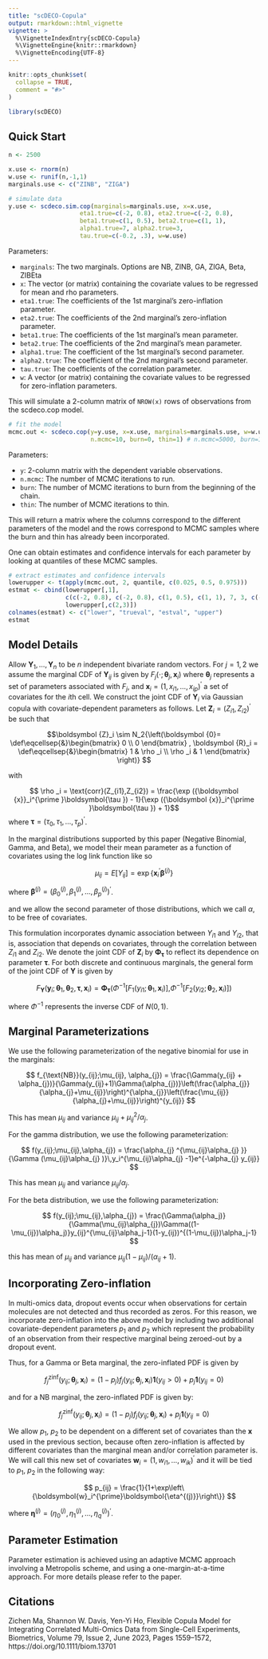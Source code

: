 ---
title: "scDECO-Copula"
output: rmarkdown::html_vignette
vignette: >
  %\VignetteIndexEntry{scDECO-Copula}
  %\VignetteEngine{knitr::rmarkdown}
  %\VignetteEncoding{UTF-8}
---

```{r, include = FALSE}
knitr::opts_chunk$set(
  collapse = TRUE,
  comment = "#>"
)
```

```{r setup}
library(scDECO)
```


## Quick Start



```{r}
n <- 2500

x.use <- rnorm(n)
w.use <- runif(n,-1,1)
marginals.use <- c("ZINB", "ZIGA")

# simulate data
y.use <- scdeco.sim.cop(marginals=marginals.use, x=x.use,
                    eta1.true=c(-2, 0.8), eta2.true=c(-2, 0.8),
                    beta1.true=c(1, 0.5), beta2.true=c(1, 1),
                    alpha1.true=7, alpha2.true=3,
                    tau.true=c(-0.2, .3), w=w.use)
```

Parameters:

* `marginals`: The two marginals. Options are NB, ZINB, GA, ZIGA, Beta, ZIBEta
* `x`: The vector (or matrix) containing the covariate values to be regressed for mean and rho parameters.
* `eta1.true`: The coefficients of the 1st marginal's zero-inflation parameter. 
* `eta2.true`: The coefficients of the 2nd marginal's zero-inflation parameter. 
* `beta1.true`: The coefficients of the 1st marginal's mean parameter. 
* `beta2.true`: The coefficients of the 2nd marginal's mean parameter. 
* `alpha1.true`: The coefficient of the 1st marginal's second parameter. 
* `alpha2.true`: The coefficient of the 2nd marginal's second parameter.
* `tau.true`: The coefficients of the correlation parameter. 
* `w`: A vector (or matrix) containing the covariate values to be regressed for zero-inflation parameters.

This will simulate a 2-column matrix of `NROW(x)` rows of observations from the scdeco.cop model.


```{r}
# fit the model
mcmc.out <- scdeco.cop(y=y.use, x=x.use, marginals=marginals.use, w=w.use,
                       n.mcmc=10, burn=0, thin=1) # n.mcmc=5000, burn=1000, thin=10)
```

Parameters:

* `y`: 2-column matrix with the dependent variable observations.
* `n.mcmc`: The number of MCMC iterations to run.
* `burn`: The number of MCMC iterations to burn from the beginning of the chain.
* `thin`: The number of MCMC iterations to thin.

This will return a matrix where the columns correspond to the different parameters of the model and the rows correspond to MCMC samples where the burn and thin has already been incorporated. 

One can obtain estimates and confidence intervals for each parameter by looking at quantiles of these MCMC samples.

```{r}
# extract estimates and confidence intervals
lowerupper <- t(apply(mcmc.out, 2, quantile, c(0.025, 0.5, 0.975)))
estmat <- cbind(lowerupper[,1],
                c(c(-2, 0.8), c(-2, 0.8), c(1, 0.5), c(1, 1), 7, 3, c(-0.2, .3)),
                lowerupper[,c(2,3)])
colnames(estmat) <- c("lower", "trueval", "estval", "upper")
estmat
```


## Model Details

Allow $\boldsymbol {Y}_1,\ldots ,\boldsymbol {Y}_n$ to be $n$ independent bivariate random vectors. For $j=1,2$ we assume the marginal CDF of $\boldsymbol{Y}_{ij}$ is given by $F_j(\cdot ;\boldsymbol{\theta }_j,{\boldsymbol {x}}_i)$ where $\boldsymbol{\theta }_j$ represents a set of parameters associated with $F_j$, and ${\boldsymbol {x}}_i=(1,x_{i1},\ldots ,x_{ip})^{\prime }$ a set of covariates for the $i$th cell. We construct the joint CDF of $\boldsymbol{Y}_i$ via Gaussian copula with covariate-dependent parameters as follows. Let $\boldsymbol {Z}_i=(Z_{i1},Z_{i2})^{\prime }$ be such that 

$$\boldsymbol {Z}_i \sim N_2{\left(\boldsymbol {0}= \def\eqcellsep{&}\begin{bmatrix} 0 \\ 0 \end{bmatrix} , \boldsymbol {R}_i = \def\eqcellsep{&}\begin{bmatrix} 1 & \rho _i \\ \rho _i & 1 \end{bmatrix} \right)} $$

with

$$ \rho _i = \text{corr}(Z_{i1},Z_{i2}) = \frac{\exp ({\boldsymbol {x}}_i^{\prime }\boldsymbol{\tau }) - 1}{\exp ({\boldsymbol {x}}_i^{\prime }\boldsymbol{\tau }) + 1}$$
where $\boldsymbol{\tau }=\left(\tau _0,\tau _1,\ldots ,\tau _p\right)^{\prime }$.


In the marginal distributions supported by this paper (Negative Binomial, Gamma, and Beta), we model their mean parameter as a function of covariates using the log link function like so

$$ \mu _{ij} = E\left[Y_{ij}\right] = \exp\left\{\boldsymbol {x}_i^{\prime }\boldsymbol{\beta}^{(j)}\right\}$$

where $\boldsymbol{\beta}^{(j)}=\left(\beta^{(j)} _0,\beta^{(j)} _1,\ldots ,\beta^{(j)} _p\right)^{\prime }$.

and we allow the second parameter of those distributions, which we call $\alpha$, to be free of covariates.


This formulation incorporates dynamic association between $Y_{i1}$ and $Y_{i2}$, that is, association that depends on covariates, through the correlation between $Z_{i1}$ and $Z_{i2}$. We denote the joint CDF of $\boldsymbol{Z}_{i}$ by $\boldsymbol{\Phi }_{\boldsymbol{\tau }}$ to reflect its dependence on parameter $\boldsymbol{\tau}$. For both discrete and continuous marginals, the general form of the joint CDF of $\boldsymbol{Y}$ is given by

$$F_{\mathbf {Y}}(\mathbf {y}_i;\boldsymbol{\theta }_1,\boldsymbol{\theta }_2,\boldsymbol{\tau },{\mathbf {x}}_i) = \boldsymbol{\Phi }_{\boldsymbol{\tau }}\left(\Phi ^{-1}[F_1(y_{i1};\boldsymbol{\theta }_1,{\mathbf {x}}_i)],\right.\nonumber\left. \Phi ^{-1}[F_2(y_{i2};\boldsymbol{\theta }_2,{\mathbf {x}}_i)]\right)$$

where $\Phi ^{-1}$ represents the inverse CDF of $N(0,1)$.


## Marginal Parameterizations

We use the following parameterization of the negative binomial for use in the marginals:

$$
f_{\text{NB}}(y_{ij};\mu_{ij}, \alpha_{j}) = \frac{\Gamma(y_{ij} + \alpha_{j})}{\Gamma(y_{ij}+1)\Gamma(\alpha_{j})}\left(\frac{\alpha_{j}}{\alpha_{j}+\mu_{ij}}\right)^{\alpha_{j}}\left(\frac{\mu_{ij}}{\alpha_{j}+\mu_{ij}}\right)^{y_{ij}}
$$

This has mean $\mu_{ij}$ and variance $\mu_{ij}+\mu_{ij}^2/\alpha_j$.


For the gamma distribution, we use the following parameterization:

$$
f(y_{ij};\mu_{ij},\alpha_{j}) = \frac{\alpha_{j} ^{\mu_{ij}\alpha_{j} }}{\Gamma (\mu_{ij}\alpha_{j} )}\,y_i^{\mu_{ij}\alpha_{j} -1}e^{-\alpha_{j} y_{ij}}
$$

This has mean $\mu_{ij}$ and variance $\mu_{ij}/\alpha_j$.


For the beta distribution, we use the following parameterization:


$$
f(y_{ij};\mu_{ij},\alpha_{j}) = \frac{\Gamma(\alpha_j)}{\Gamma(\mu_{ij}\alpha_{j})\Gamma((1-\mu_{ij})\alpha_j)}y_{ij}^{\mu_{ij}\alpha_j-1}(1-y_{ij})^{(1-\mu_{ij})\alpha_j-1}
$$

this has mean of $\mu_{ij}$ and variance $\mu_{ij}(1-\mu_{ij})/(\alpha_{ij}+1)$.



## Incorporating Zero-inflation

In multi-omics data, dropout events occur when observations for certain molecules are not detected and thus recorded as zeros. For this reason, we incorporate zero-inflation into the above model by including two additional covariate-dependent parameters $p_1$ and $p_2$ which represent the probability of an observation from their respective marginal being zeroed-out by a dropout event.

Thus, for a Gamma or Beta marginal, the zero-inflated PDF is given by

$$
f^{\text{zinf}}_j(y_{ij};\boldsymbol{\theta }_j,{\mathbf {x}}_i) = (1-p_j)f_j(y_{ij};\boldsymbol{\theta }_j,{\mathbf {x}}_i)\boldsymbol{1}(y_{ij}>0) + p_j\boldsymbol{1}(y_{ij}=0)
$$

and for a NB marginal, the zero-inflated PDF is given by:

$$
f^{\text{zinf}}_j(y_{ij};\boldsymbol{\theta }_j,{\mathbf {x}}_i) = (1-p_j)f_j(y_{ij};\boldsymbol{\theta }_j,{\mathbf {x}}_i) + p_j\boldsymbol{1}(y_{ij}=0)
$$


We allow $p_1$, $p_2$ to be dependent on a different set of covariates than the $\boldsymbol{x}$ used in the previous section, because often zero-inflation is affected by different covariates than the marginal mean and/or correlation parameter is. We will call this new set of covariates ${\boldsymbol {w}}_i=(1,w_{i1},\ldots ,w_{ik})^{\prime }$ and it will be tied to $p_1$, $p_2$ in the following way:

$$
p_{ij} = \frac{1}{1+\exp\left\{\boldsymbol{w}_i^{\prime}\boldsymbol{\eta^{(j)}}\right\}}
$$

where $\boldsymbol{\eta}^{(j)}=\left(\eta^{(j)} _0,\eta^{(j)} _1,\ldots ,\eta^{(j)} _q\right)^{\prime }$.






## Parameter Estimation

Parameter estimation is achieved using an adaptive MCMC approach involving a Metropolis scheme, and using a one-margin-at-a-time approach. For more details please refer to the paper.


## Citations

Zichen Ma, Shannon W. Davis, Yen-Yi Ho, Flexible Copula Model for Integrating Correlated Multi-Omics Data from Single-Cell Experiments, Biometrics, Volume 79, Issue 2, June 2023, Pages 1559–1572, https://doi.org/10.1111/biom.13701






